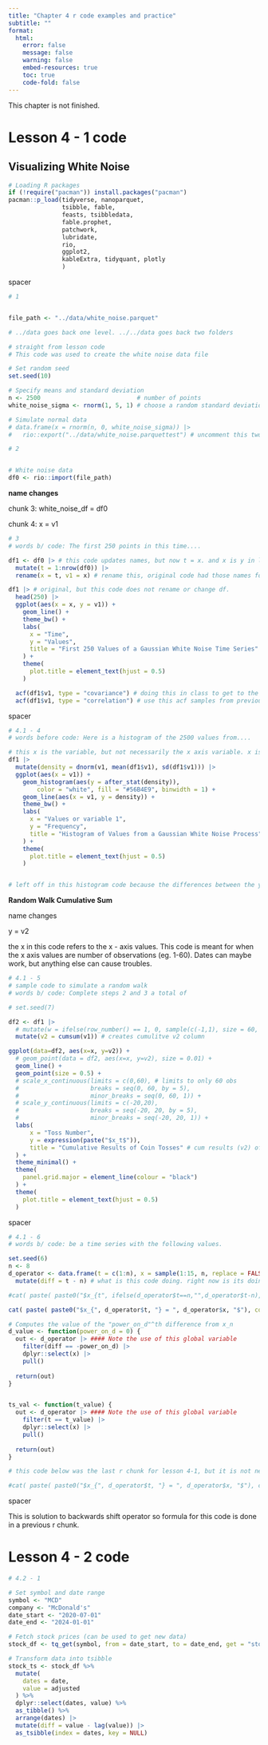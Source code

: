 ```yaml
---
title: "Chapter 4 r code examples and practice"
subtitle: ""
format: 
  html:
    error: false
    message: false
    warning: false
    embed-resources: true
    toc: true
    code-fold: false
---
```


This chapter is not finished. 

# Lesson 4 - 1 code

## Visualizing White Noise

```r

# Loading R packages
if (!require("pacman")) install.packages("pacman")
pacman::p_load(tidyverse, nanoparquet,
               tsibble, fable,
               feasts, tsibbledata,
               fable.prophet,
               patchwork,
               lubridate,
               rio,
               ggplot2,
               kableExtra, tidyquant, plotly
               )
```

spacer

```r
# 1


file_path <- "../data/white_noise.parquet"

# ../data goes back one level. ../../data goes back two folders


```

```r
# straight from lesson code
# This code was used to create the white noise data file

# Set random seed
set.seed(10)

# Specify means and standard deviation
n <- 2500                           # number of points
white_noise_sigma <- rnorm(1, 5, 1) # choose a random standard deviation

# Simulate normal data
# data.frame(x = rnorm(n, 0, white_noise_sigma)) |>
#   rio::export("../data/white_noise.parquettest") # uncomment this two lines to run


```

```r
# 2


# White noise data
df0 <- rio::import(file_path)


```

**name changes**

chunk 3: white_noise_df = df0

chunk 4: x = v1

```r
# 3
# words b/ code: The first 250 points in this time....

df1 <- df0 |> # this code updates names, but now t = x. and x is y in latter codes so keep that in mind.
  mutate(t = 1:nrow(df0)) |>
  rename(x = t, v1 = x) # rename this, original code had those names for x and y. now just x and y

df1 |> # original, but this code does not rename or change df. 
  head(250) |>  
  ggplot(aes(x = x, y = v1)) + 
    geom_line() +
    theme_bw() +
    labs(
      x = "Time",
      y = "Values",
      title = "First 250 Values of a Gaussian White Noise Time Series"
    ) +
    theme(
      plot.title = element_text(hjust = 0.5)
    )

  acf(df1$v1, type = "covariance") # doing this in class to get to the density plot below
  acf(df1$v1, type = "correlation") # use this acf samples from previous lesson. 

```

spacer

```r
# 4.1 - 4
# words before code: Here is a histogram of the 2500 values from....

# this x is the variable, but not necessarily the x axis variable. x is y here 
df1 |>
  mutate(density = dnorm(v1, mean(df1$v1), sd(df1$v1))) |>
  ggplot(aes(x = v1)) +
    geom_histogram(aes(y = after_stat(density)),
        color = "white", fill = "#56B4E9", binwidth = 1) +
    geom_line(aes(x = v1, y = density)) +
    theme_bw() +
    labs(
      x = "Values or variable 1",
      y = "Frequency",
      title = "Histogram of Values from a Gaussian White Noise Process"
    ) +
    theme(
      plot.title = element_text(hjust = 0.5)
    )


# left off in this histogram code because the differences between the y and x names is confusing. I need to just hard edit the code to clearly define the variable and avoid the name changes. I just need to make sure I take note of it.
```

**Random Walk Cumulative Sum**

name changes

y = v2

the x in this code refers to the x - axis values. This code is meant for when the x axis values are number of observations (eg. 1-60). Dates can maybe work, but anything else can cause troubles.

```r
# 4.1 - 5
# sample code to simulate a random walk
# words b/ code: Complete steps 2 and 3 a total of

# set.seed(7)

df2 <- df1 |>
  # mutate(w = ifelse(row_number() == 1, 0, sample(c(-1,1), size = 60, replace = TRUE))) |> # generates coin flips, but no longer needed for chapter model
  mutate(v2 = cumsum(v1)) # creates cumulitve v2 column

ggplot(data=df2, aes(x=x, y=v2)) +
  # geom_point(data = df2, aes(x=x, y=v2), size = 0.01) +
  geom_line() +
  geom_point(size = 0.5) +
  # scale_x_continuous(limits = c(0,60), # limits to only 60 obs
  #                    breaks = seq(0, 60, by = 5),
  #                    minor_breaks = seq(0, 60, 1)) +
  # scale_y_continuous(limits = c(-20,20),
  #                    breaks = seq(-20, 20, by = 5),
  #                    minor_breaks = seq(-20, 20, 1)) +
  labs(
      x = "Toss Number",
      y = expression(paste("$x_t$")),
      title = "Cumulative Results of Coin Tosses" # cum results (v2) of v1. 
  ) +
  theme_minimal() +
  theme(
    panel.grid.major = element_line(colour = "black")
  ) +
  theme(
    plot.title = element_text(hjust = 0.5)
  )

```

spacer

```r
# 4.1 - 6 
# words b/ code: be a time series with the following values.

set.seed(6)
n <- 8
d_operator <- data.frame(t = c(1:n), x = sample(1:15, n, replace = FALSE)) |>
  mutate(diff = t - n) # what is this code doing. right now is its doing t - n. n is always the set 8, and t is just the number of observations. so if n is 8, then the first t- n is -7, second is -6 and so on, but this is just using the number/date assigned to the actual variable. its like comparing hot days when only using the data, but not the temperature. so what is this code doing exactly????

#cat( paste( paste0("$x_{t", ifelse(d_operator$t==n,"",d_operator$t-n), "} = ", d_operator$x, "$"), collapse = ",$~$ " ) ) 

cat( paste( paste0("$x_{", d_operator$t, "} = ", d_operator$x, "$"), collapse = ",$~$ " ) ) 

# Computes the value of the "power_on_d"^th difference from x_n
d_value <- function(power_on_d = 0) {
  out <- d_operator |> #### Note the use of this global variable
    filter(diff == -power_on_d) |>
    dplyr::select(x) |>
    pull()
  
  return(out)
}


ts_val <- function(t_value) {
  out <- d_operator |> #### Note the use of this global variable
    filter(t == t_value) |>
    dplyr::select(x) |>
    pull()
  
  return(out)
}

# this code below was the last r chunk for lesson 4-1, but it is not needed since it is in this r chunk. This r chunk is set not to evaluate for class. 

#cat( paste( paste0("$x_{", d_operator$t, "} = ", d_operator$x, "$"), collapse = ",$~$ " ) )
```

spacer

This is solution to backwards shift operator so formula for this code is done in a previous r chunk.

# Lesson 4 - 2 code

```r
# 4.2 - 1 

# Set symbol and date range
symbol <- "MCD"
company <- "McDonald's"
date_start <- "2020-07-01"
date_end <- "2024-01-01"

# Fetch stock prices (can be used to get new data)
stock_df <- tq_get(symbol, from = date_start, to = date_end, get = "stock.prices")

# Transform data into tsibble
stock_ts <- stock_df %>%
  mutate(
    dates = date, 
    value = adjusted
  ) %>%
  dplyr::select(dates, value) %>%
  as_tibble() %>% 
  arrange(dates) |>
  mutate(diff = value - lag(value)) |>
  as_tsibble(index = dates, key = NULL)
```








